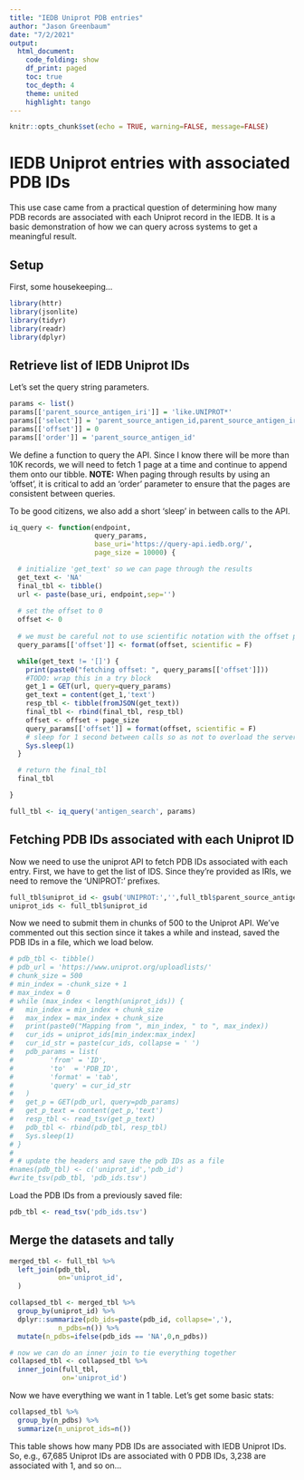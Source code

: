 ```yaml
---
title: "IEDB Uniprot PDB entries"
author: "Jason Greenbaum"
date: "7/2/2021"
output: 
  html_document:
    code_folding: show
    df_print: paged
    toc: true
    toc_depth: 4
    theme: united
    highlight: tango
---
```


```r
knitr::opts_chunk$set(echo = TRUE, warning=FALSE, message=FALSE)
```

# IEDB Uniprot entries with associated PDB IDs

This use case came from a practical question of determining how many PDB records are associated with
each Uniprot record in the IEDB.  It is a basic demonstration of how we can query across systems
to get a meaningful  result.

## Setup

First, some housekeeping...

```r
library(httr)
library(jsonlite)
library(tidyr)
library(readr)
library(dplyr)
```


## Retrieve list of IEDB Uniprot IDs

Let's set the query string parameters.
```r
params <- list()
params[['parent_source_antigen_iri']] = 'like.UNIPROT*'
params[['select']] = 'parent_source_antigen_id,parent_source_antigen_iri,parent_source_antigen_source_org_iri,parent_source_antigen_name'
params[['offset']] = 0
params[['order']] = 'parent_source_antigen_id'
```

We define a function to query the API.  Since I know there will be more than 10K records, we will need to fetch 1 page at a time
and continue to append them onto our tibble.  **NOTE:** When paging through results by using an 'offset', it is critical to add an 'order' parameter to ensure that the pages are consistent between queries.

To be good citizens, we also add a short 'sleep' in between calls to the API.
```r

iq_query <- function(endpoint, 
                     query_params, 
                     base_uri='https://query-api.iedb.org/',
                     page_size = 10000) {

  # initialize 'get_text' so we can page through the results
  get_text <- 'NA'
  final_tbl <- tibble()
  url <- paste(base_uri, endpoint,sep='')
  
  # set the offset to 0
  offset <- 0
  
  # we must be careful not to use scientific notation with the offset parameter
  query_params[['offset']] <- format(offset, scientific = F)

  while(get_text != '[]') {
    print(paste0("fetching offset: ", query_params[['offset']]))
    #TODO: wrap this in a try block
    get_1 = GET(url, query=query_params)
    get_text = content(get_1,'text')
    resp_tbl <- tibble(fromJSON(get_text))
    final_tbl <- rbind(final_tbl, resp_tbl)
    offset <- offset + page_size
    query_params[['offset']] = format(offset, scientific = F)
    # sleep for 1 second between calls so as not to overload the server
    Sys.sleep(1)
  }

  # return the final_tbl
  final_tbl

}

full_tbl <- iq_query('antigen_search', params)
```


## Fetching PDB IDs associated with each Uniprot ID

Now we need to use the uniprot API to fetch PDB IDs associated with each entry.  First, we have to get the list of IDS. Since they're provided as IRIs, we need to remove the 'UNIPROT:' prefixes.

```r
full_tbl$uniprot_id <- gsub('UNIPROT:','',full_tbl$parent_source_antigen_iri)
uniprot_ids <- full_tbl$uniprot_id
```

Now we need to submit them in chunks of 500 to the Uniprot API.  We've commented out this section since it takes a while and instead, saved the PDB IDs in a file, which we load below.

```r
# pdb_tbl <- tibble()
# pdb_url = 'https://www.uniprot.org/uploadlists/'
# chunk_size = 500
# min_index = -chunk_size + 1
# max_index = 0
# while (max_index < length(uniprot_ids)) {
#   min_index = min_index + chunk_size
#   max_index = max_index + chunk_size
#   print(paste0("Mapping from ", min_index, " to ", max_index))
#   cur_ids = uniprot_ids[min_index:max_index]
#   cur_id_str = paste(cur_ids, collapse = ' ')
#   pdb_params = list(
#         'from' = 'ID',
#         'to'  = 'PDB_ID',
#         'format' = 'tab',
#         'query' = cur_id_str
#   )
#   get_p = GET(pdb_url, query=pdb_params)
#   get_p_text = content(get_p,'text')
#   resp_tbl <- read_tsv(get_p_text)
#   pdb_tbl <- rbind(pdb_tbl, resp_tbl)
#   Sys.sleep(1)
# }
# 
# # update the headers and save the pdb IDs as a file
#names(pdb_tbl) <- c('uniprot_id','pdb_id')
#write_tsv(pdb_tbl, 'pdb_ids.tsv')

```

Load the PDB IDs from a previously saved file:
```r
pdb_tbl <- read_tsv('pdb_ids.tsv')
```


## Merge the datasets and tally

```r
merged_tbl <- full_tbl %>%
  left_join(pdb_tbl,
            on='uniprot_id',
  )

collapsed_tbl <- merged_tbl %>%
  group_by(uniprot_id) %>%
  dplyr::summarize(pdb_ids=paste(pdb_id, collapse=','),
            n_pdbs=n()) %>%
  mutate(n_pdbs=ifelse(pdb_ids == 'NA',0,n_pdbs))

# now we can do an inner join to tie everything together
collapsed_tbl <- collapsed_tbl %>%
  inner_join(full_tbl,
             on='uniprot_id')

```

Now we have everything we want in 1 table.  Let's get some basic stats:

```r
collapsed_tbl %>%
  group_by(n_pdbs) %>%
  summarize(n_uniprot_ids=n())

```
This table shows how many PDB IDs are associated with IEDB Uniprot IDs. So, e.g., 67,685 Uniprot IDs are associated with 0 PDB IDs, 3,238 are associated with 1, and so on... 